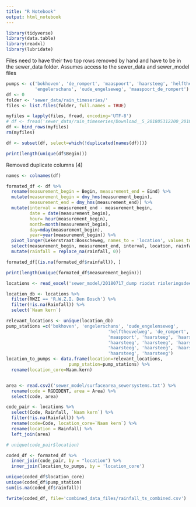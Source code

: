 ```yaml
---
title: "R Notebook"
output: html_notebook
---
```


```r
library(tidyverse)
library(data.table)
library(readxl)
library(lubridate)
```

Files need to have their two top rows removed by hand and have to be in the sewer_data folder. Assumes access to the sewer_data and sewer_model files
```r
pumps <- c('bokhoven', 'de_rompert', 'maaspoort', 'haarsteeg', 'helftheuvelweg',
           'engelerschans', 'oude_engelseweg', 'maaspoort_de_rompert')
df <- 0
folder <- 'sewer_data/rain_timeseries/'
files <- list.files(folder, full.names = TRUE)

myfiles = lapply(files, fread, encoding='UTF-8')
# df <- fread('sewer_data/rain_timeseries/Download__5_201805312200_201806302200.csv')
df <- bind_rows(myfiles)
rm(myfiles)

df <- subset(df, select=which(!duplicated(names(df)))) 

print(length(unique(df$Begin)))
```
Removed duplicate columns (4)

```r
names <- colnames(df)

formated_df <- df %>%
  rename(measurement_begin = Begin, measurement_end = Eind) %>%
  mutate(measurement_begin = dmy_hms(measurement_begin),
         measurement_end = dmy_hms(measurement_end)) %>%
  mutate(interval = measurement_end - measurement_begin,
         date = date(measurement_begin),
         hour= hour(measurement_begin), 
         month=month(measurement_begin),
         day=mday(measurement_begin),
         year=year(measurement_begin)) %>%
  pivot_longer(Lekerstraat:Bosscheweg, names_to = 'location', values_to = 'rainfall') %>%
  select(measurement_begin, measurement_end, interval, location, rainfall, date, hour, month, day) %>%
  mutate(rainfall = replace_na(rainfall, 0))

formated_df[(is.na(formated_df$rainfall)), ]

print(length(unique(formated_df$measurement_begin)))

```

```r
locations <- read_excel('sewer_model/20180717_dump riodat rioleringsdeelgebieden_matched_to_rainfall_locations_preped.xlsx')

location_db <- locations %>%
  filter(RWZI == 'R.W.Z.I. Den Bosch') %>%
  filter(!is.na(Rainfall)) %>%
  select(`Naam kern`)

relevant_locations <- unique(location_db)
pump_stations =c('bokhoven', 'engelerschans', 'oude_engelenseweg',
                                       'helftheuvelweg', 'de_rompert',
                                       'maaspoort', 'haarsteeg', 'haarsteeg',
                                       'haarsteeg', 'haarsteeg', 'haarsteeg', 'haarsteeg',
                                       'haarsteeg', 'haarsteeg', 'haarsteeg', 'haarsteeg',
                                       'haarsteeg', 'haarsteeg')
location_to_pumps <- data.frame(location=relevant_locations,
                        pump_station=pump_stations) %>%
  rename(location_core=Naam.kern)


area <- read.csv2('sewer_model/surfacearea_sewersystems.txt') %>%
  rename(code = RGDIDENT, area = Area) %>%
  select(code, area)

code_pair <- locations %>%
  select(Code, Rainfall, `Naam kern`) %>%
  filter(!is.na(Rainfall)) %>%
  rename(code=Code, location_core=`Naam kern`) %>%
  rename(location = Rainfall) %>%
  left_join(area)

# unique(code_pair$location)

coded_df <- formated_df %>%
  inner_join(code_pair, by = "location") %>%
  inner_join(location_to_pumps, by = 'location_core')

unique(coded_df$location_core)
unique(coded_df$pump_station)
sum(is.na(coded_df$rainfall))

fwrite(coded_df, file='combined_data_files/rainfall_ts_combined.csv')

```


